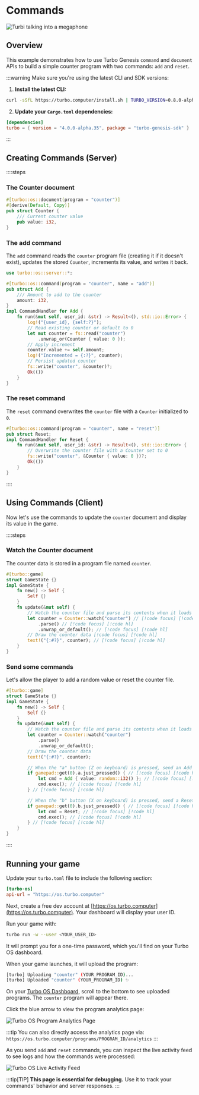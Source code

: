 # Commands

![Turbi talking into a megaphone](/turbo-megaphone.png)

## Overview

This example demonstrates how to use Turbo Genesis `command` and `document` APIs to build a simple counter program with two commands: `add` and `reset`.

:::warning
Make sure you're using the latest CLI and SDK versions:

1. **Install the latest CLI:**

```sh
curl -sSfL https://turbo.computer/install.sh | TURBO_VERSION=0.8.0-alpha.10 sh
```

2. **Update your `Cargo.toml` dependencies:**

```toml
[dependencies]
turbo = { version = "4.0.0-alpha.35", package = "turbo-genesis-sdk" }
```

:::

## Creating Commands (Server)

::::steps

### The Counter document

```rs
#[turbo::os::document(program = "counter")]
#[derive(Default, Copy)]
pub struct Counter {
    /// Current counter value
    pub value: i32,
}
```

### The add command

The `add` command reads the `counter` program file (creating it if it doesn't exist), updates the stored `Counter`, increments its value, and writes it back.

```rs
use turbo::os::server::*;

#[turbo::os::command(program = "counter", name = "add")]
pub struct Add {
    /// Amount to add to the counter
    amount: i32,
}
impl CommandHandler for Add {
    fn run(&mut self, user_id: &str) -> Result<(), std::io::Error> {
        log!("{user_id}, {self:?}");
        // Read existing counter or default to 0
        let mut counter = fs::read("counter")
            .unwrap_or(Counter { value: 0 });
        // Apply increment
        counter.value += self.amount;
        log!("Incremented = {:?}", counter);
        // Persist updated counter
        fs::write("counter", &counter)?;
        Ok(())
    }
}
```

### The reset command

The `reset` command overwrites the `counter` file with a `Counter` initialized to `0`.

```rs
#[turbo::os::command(program = "counter", name = "reset")]
pub struct Reset;
impl CommandHandler for Reset {
    fn run(&mut self, user_id: &str) -> Result<(), std::io::Error> {
        // Overwrite the counter file with a Counter set to 0
        fs::write("counter", &Counter { value: 0 })?;
        Ok(())
    }
}
```

::::

## Using Commands (Client)

Now let's use the commands to update the `counter` document and display its value in the game.

::::steps

### Watch the Counter document

The counter data is stored in a program file named `counter`.

```rs
#[turbo::game]
struct GameState {}
impl GameState {
    fn new() -> Self {
        Self {}
    }
    fn update(&mut self) {
        // Watch the counter file and parse its contents when it loads [!code focus] [!code hl]
        let counter = Counter::watch("counter") // [!code focus] [!code hl]
            .parse() // [!code focus] [!code hl]
            .unwrap_or_default(); // [!code focus] [!code hl]
        // Draw the counter data [!code focus] [!code hl]
        text!("{:#?}", counter); // [!code focus] [!code hl]
    }
}
```

### Send some commands

Let's allow the player to add a random value or reset the counter file.

```rs
#[turbo::game]
struct GameState {}
impl GameState {
    fn new() -> Self {
        Self {}
    }
    fn update(&mut self) {
        // Watch the counter file and parse its contents when it loads
        let counter = Counter::watch("counter")
            .parse()
            .unwrap_or_default();
        // Draw the counter data
        text!("{:#?}", counter);

        // When the "a" button (Z on keyboard) is pressed, send an Add command [!code focus] [!code hl]
        if gamepad::get(0).a.just_pressed() { // [!code focus] [!code hl]
            let cmd = Add { value: random::i32() }; // [!code focus] [!code hl]
            cmd.exec(); // [!code focus] [!code hl]
        } // [!code focus] [!code hl]

        // When the "b" button (X on keyboard) is pressed, send a Reset command [!code focus] [!code hl]
        if gamepad::get(0).b.just_pressed() { // [!code focus] [!code hl]
            let cmd = Reset; // [!code focus] [!code hl]
            cmd.exec(); // [!code focus] [!code hl]
        } // [!code focus] [!code hl]
    }
}
```

::::

## Running your game

Update your `turbo.toml` file to include the following section:

```toml
[turbo-os]
api-url = "https://os.turbo.computer"
```

Next, create a free dev account at [https://os.turbo.computer](https://os.turbo.computer). Your dashboard will display your user ID.

Run your game with:

```sh
turbo run -w --user <YOUR_USER_ID>
```

It will prompt you for a one-time password, which you'll find on your Turbo OS dashboard.

When your game launches, it will upload the program:

```sh
[turbo] Uploading "counter" (YOUR_PROGRAM_ID)...
[turbo] Uploaded "counter" (YOUR_PROGRAM_ID) ✨
```

On your [Turbo OS Dashboard](https://os.turbo.computer/dashboard), scroll to the bottom to see uploaded programs. The `counter` program will appear there.

Click the blue arrow to view the program analytics page:

![Turbo OS Program Analytics Page](/program-analytics.png)

:::tip
You can also directly access the analytics page via:  
`https://os.turbo.computer/programs/PROGRAM_ID/analytics`
:::

As you send `add` and `reset` commands, you can inspect the live activity feed to see logs and how the commands were processed:

![Turbo OS Live Activity Feed](/live-activity-feed.png)

:::tip[TIP]
**This page is essential for debugging.** Use it to track your commands' behavior and server responses.
:::

